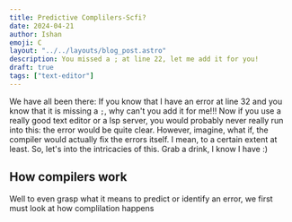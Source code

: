 ```yaml
---
title: Predictive Complilers-Scfi?
date: 2024-04-21
author: Ishan
emoji: C 
layout: "../../layouts/blog_post.astro"
description: You missed a ; at line 22, let me add it for you! 
draft: true
tags: ["text-editor"]
---
```


We have all been there:
If you know that I have an error at line 32 and you know that it is missing a `;`, why can't you add it for me!!!
Now if you use a really good text editor or a lsp server, you would probably never really run into this: the error would
be quite clear. However, imagine, what if, the compiler would actually fix the errors itself. I mean, to a certain extent at least.
So, let's into the intricacies of this. Grab a drink, I know I have :)

## How compilers work

Well to even grasp what it means to predict or identify an error, we first must look at how complilation happens
